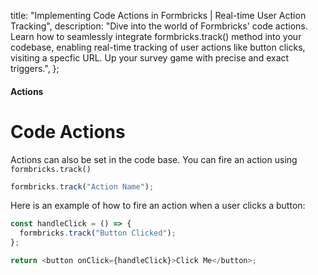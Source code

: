   title: "Implementing Code Actions in Formbricks | Real-time User Action Tracking",
  description:
    "Dive into the world of Formbricks' code actions. Learn how to seamlessly integrate formbricks.track() method into your codebase, enabling real-time tracking of user actions like button clicks, visiting a specfic URL. Up your survey game with precise and exact triggers.",
};

#### Actions

# Code Actions

Actions can also be set in the code base. You can fire an action using `formbricks.track()`
<Col>
<CodeGroup title="Track an action">

```javascript
formbricks.track("Action Name");
```

</CodeGroup>
</Col>
Here is an example of how to fire an action when a user clicks a button:
<Col>
<CodeGroup title="Track Button Click">

```javascript
const handleClick = () => {
  formbricks.track("Button Clicked");
};

return <button onClick={handleClick}>Click Me</button>;
```

</CodeGroup>
</Col>